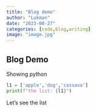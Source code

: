 ```yaml
---
title: "Blog demo"
author: "Lukman"
date: "2023-08-27"
categories: [code,blog,writing]
image: "image.jpg"
---
```


## Blog Demo

Showing python

```python
l1 = ['apple','dog','cassava']
print(f"the list: {l1}")

```

Let's see the list